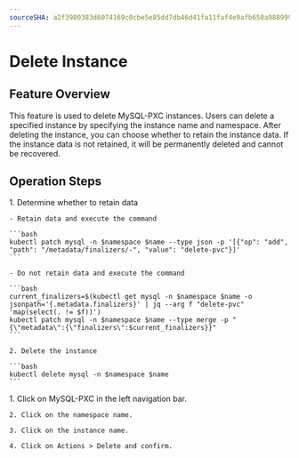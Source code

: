 ```yaml
---
sourceSHA: a2f3980383d6074169c0cbe5e85dd7db46d41fa11faf4e9afb650a98899929d8
---
```


# Delete Instance

## Feature Overview

This feature is used to delete MySQL-PXC instances. Users can delete a specified instance by specifying the instance name and namespace. After deleting the instance, you can choose whether to retain the instance data. If the instance data is not retained, it will be permanently deleted and cannot be recovered.

## Operation Steps

<Tabs>
  <Tab label="Command Line Operations">
    1. Determine whether to retain data

    - Retain data and execute the command

    ```bash
    kubectl patch mysql -n $namespace $name --type json -p '[{"op": "add", "path": "/metadata/finalizers/-", "value": "delete-pvc"}]'
    ```

    - Do not retain data and execute the command

    ```bash
    current_finalizers=$(kubectl get mysql -n $namespace $name -o jsonpath='{.metadata.finalizers}' | jq --arg f "delete-pvc" 'map(select(. != $f))')
    kubectl patch mysql -n $namespace $name --type merge -p "{\"metadata\":{\"finalizers\":$current_finalizers}}"
    ```

    2. Delete the instance

    ```bash
    kubectl delete mysql -n $namespace $name
    ```
  </Tab>

  <Tab label="GUI Operations">
    1. Click on MySQL-PXC in the left navigation bar.

    2. Click on the namespace name.

    3. Click on the instance name.

    4. Click on Actions > Delete and confirm.
  </Tab>
</Tabs>
